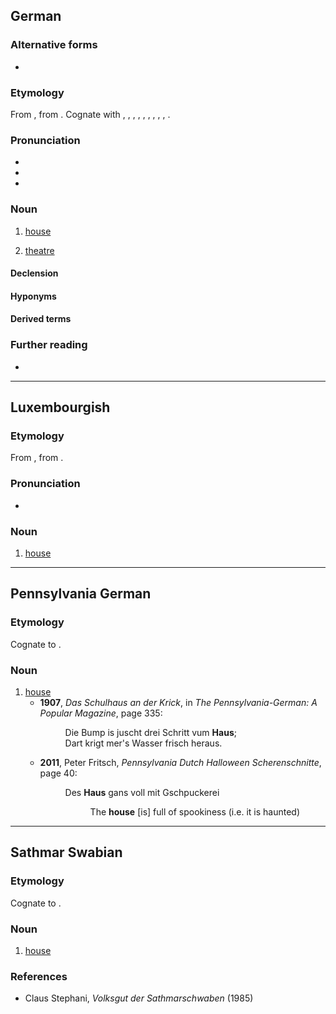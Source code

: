 {{also|haus|häus}}
==German==

===Alternative forms===
* {{alter|de|Hauß||obsolete}}

===Etymology===
From {{inh|de|goh|hūs}}, from {{inh|de|gem-pro|*hūsą}}. Cognate with {{cog|got|-𐌷𐌿𐍃}}, {{cog|ofs|hūs}}, {{cog|nds|Huus}}, {{cog|nl|huis}}, {{cog|is|hús}}, {{cog|fo|hús}}, {{cog|da|hus}}, {{cog|no|hus}}, {{cog|sv|hus}}, {{cog|en|house}}.

===Pronunciation===
* {{IPA|/haʊ̯s/|[haʊ̯s]|lang=de}}
* {{audio|De-Haus.ogg|audio|lang=de}}
* {{rhymes|aʊ̯s|lang=de}}

===Noun===
{{de-noun|n|Hauses|Häuser|Häuschen|dim2=Häuslein|dim3=Häusle}}

# [[house]]
#: {{ux|de|In dem '''Haus''' haben wir mal gewohnt.|t=We used to live in that '''house'''.|inline=1}}
#: {{ux|de|Mein Großvater starb in dem '''Haus''', wo ich geboren wurde.|t=My grandfather died in the '''house''' where I was born.|inline=1}}
# [[theatre]]

====Declension====
{{de-decl-noun-n|es|pl=Häuser}}

====Hyponyms====
{{hyp4|lang=de
|Armenhaus
|Atriumhaus
|Backhaus
|Badehaus
|Badhaus
|Bankhaus
|Bauernhaus
|Baumhaus
|Blockhaus
|Bürgerhaus
|Doppelhaus
|Eierkühlhaus
|Einfamilienhaus
|Einfamilienwohnhaus
|Einküchenhaus
|Fachwerkhaus
|Familienhaus
|Ferienhaus
|Fertighaus
|Freudenhaus
|Gästehaus
|Gasthaus
|Geesthardenhaus
|Gemeindebackhaus
|Gemeindehaus
|Gewandhaus
|Grubenhaus
|Gulfhaus
|Hallenhaus
|Herrenhaus
|Hochhaus
|Judenhaus
|Jugendgästehaus
|Kaffeehaus
|Kapitelhaus
|Kaufhaus
|Kesselhaus
|Krankenhaus
|Lagerhaus
|Landhaus
|Leichenhaus
|Leihhaus
|Mehrfamilienhaus
|Mehrfamilienwohnhaus
|Nullenergiehaus
|Nurdachhaus
|Parkhaus
|Pfandhaus
|Pfarrhaus
|Plusenergiehaus
|Pressehaus
|Reihenhaus
|Schneckenhaus
|Siechenhaus
|Siedlungshaus
|Ständehaus
|Taubenhaus
|Teehaus
|Waffenhaus
|Waisenhaus
|Wiekhaus
|Wochenendhaus
|Wohnhaus
|Wohnstallhaus
|Zeughaus
|Zollhaus
|Zweifamilienhaus
|Zwerchhaus
}}

====Derived terms====
{{der4|lang=de|title=Derived combining forms of ''Haus''|Haus-}}

{{der4|lang=de|title=Derived adjectives of ''Haus''
|hausartig
|hausbacken
|hauseigen
|hausförmig
|hausgebacken
|hausgemacht
|haushoch
|hausintern
}}

{{der4|lang=de|title=Derived adverbs of ''Haus''
|nachhause
|zuhause
}}

{{der4|lang=de|title=Derived nouns from ''Haus''
|Armenhaus
|Atriumhaus
|Backhaus
|Badehaus
|Badhaus
|Bankhaus
|Bauernhaus
|Baumhaus
|Blockhaus
|Bürgerhaus
|Doppelhaus
|Eierkühlhaus
|Einfamilienhaus
|Einfamilienwohnhaus
|Einküchenhaus
|Fachwerkhaus
|Familienhaus
|Ferienhaus
|Fertighaus
|Freudenhaus
|Gästehaus
|Gasthaus
|Geesthardenhaus
|Gemeindebackhaus
|Gemeindehaus
|Gewandhaus
|Grubenhaus
|Gulfhaus
|Hallenhaus
|Hausagentur
|Hausaltar
|Hausammer
|Hausampfer
|Hausandacht
|Hausangestellte
|Hausangestellter
|Hausanschluss
|Hausanschlusskasten
|Hausanschlussleitung
|Hausanschlusssicherung
|Hausanteil
|Hausanzug
|Hausapotheke
|Hausapothekenschrank
|Hausarbeit
|Hausarbeitsraum
|Hausarme
|Hausarmer
|Hausarrest
|Hausarznei
|Hausarzt
|Hausärztin
|Hausarztmodell
|Hausarztpraxis
|Hausaufgabe
|Hausaufgabenbetreuer
|Hausaufgabenbetreuerin
|Hausaufgabenbetreuung
|Hausaufgabenheft
|Hausautor
|Hausautorin
|Hausball
|Hausbank
|Hausbar
|Hausbau
|Hausbedarf
|Hausbedienstete
|Hausbediensteter
|Hausbeleuchtung
|Hausberg
|Hausbeschallungsanlage
|Hausbesetzer
|Hausbesetzerin
|Hausbesetzung
|Hausbesitz
|Hausbesitzer
|Hausbesitzerin
|Hausbesorger
|Hausbesorgerin
|Hausbesuch
|Hausbewirtschaftung
|Hausbewohner
|Hausbewohnerin
|Hausbibliothek
|Hausbock
|Hausboot
|Hausbrand
|Hausbrandkohle
|Hausbrandversicherung
|Hausbrauer
|Hausbräuer
|Hausbrauerei
|Hausbuch
|Hausbuchmeister
|Hausbuchmeisterin
|Hausbulle
|[[Hauscommunion]], [[Haus-Communion]]
|Hausdach
|Hausdame
|Hausdiener
|Hausdienerin
|Hausdienst
|Hausdienstleistung
|Hausdorffdimension
|Hausdorff-Dimension
|Hausdorff-Young-Ungleichung
|Hausdrache
|Hausdrachen
|Hausdurchsuchung
|Hausecke
|Hauseigentum
|Hauseigentümer
|Hauseigentümerin
|Hauseigentümerversicherung
|Hauseingang
|Hauselektriker
|Hauselektrikerin
|Hauself
|Hausentbindung
|Hausentchen
|Hausente
|Hausenterich
|Hausentwässerungsanschluss
|Hausentwässerungsleitung
|Hauser
|Hauserin
|Hausesel
|Hauseselin
|Hausfassade
|Hausfeuer
|Hausflur
|Hausfrau
|Hausfrauenart
|Hausfrauenaugen
|Hausfrauenschlampe
|Hausfrauentum
|hausfraulich
|Hausfraulichkeit
|Hausfreund
|Hausfreundin
|[[Hausfriede]], [[Hausfrieden]]
|Hausfriedensbruch
|Hausfront
|Hausfüllen
|Hausfundament
|Hausgans
|Hausganser
|Hausgänserich
|Hausganter
|Hausganterich
|Hausgarten
|Hausgärtner
|Hausgärtnerin
|Hausgast
|Hausgästin
|Hausgebrauch
|Hausgeburt
|Hausgeflügel
|Hausgehilfe
|Hausgehilfin
|Hausgeist
|Hausgeistliche
|Hausgeistlicher
|Hausgeld
|Hausgemeinde
|Hausgemeinschaft
|Hausgenosse
|Hausgenossin
|Hausgerät
|Hausgesetz
|Hausgesinde
|Hausgimpel
|Hausglocke
|Hausgott
|Hausgöttin
|Hausgrille
|Hausgrundstück
|Hausgruppe
|Haushahn
|Haushalt
|Haushalten
|Haushalter
|Haushälter
|Haushalterin
|Haushälterin
|haushälterisch
|Haushalterschaft
|Haushälterschaft
|Haushaltgegenstand
|Haushaltskeramik
|Haushaltslampe
|Haushaltsloch
|Haushaltsmesser
|Hausheft
|Hausheilige
|Hausheiliger
|Haushengst
|Haushenne
|Hausherr
|Hausherrin
|Haushilfe
|Haushofmeister
|Haushofmeisteramt
|Haushofmeisterei
|Haushofmeisterei-Buchhalter
|Haushofmeisterei-Buchhalterin
|Haushofmeisterin
|Haushuhn
|Haushund
|Haushündin
|Hausieren
|Hausierer sein
|Hausierer
|Hausiererei
|Hausiererin sein
|Hausiererin
|Hausierhandel
|Hausierhändler
|Hausierhändlerin
|Hausierschein
|Hausindustrie
|Hausinstallation
|hausintern
|Hausjacke
|Hauskanal
|Hauskaninchen
|Hauskapelle
|Hauskaplan
|Hauskaplänin
|Hauskarnickel
|Hauskater
|Hauskätzchen
|Hauskatze
|Hauskätzin
|Hauskätzlein
|Hauskätzli
|Hauskauf
|Hauskäufer
|Hauskäuferin
|Hauskirche
|Hauskirchenbewegung
|Hausklamotte
|Hauskleid
|Hauskleidung
|Hausknecht
|Hausknechtin
|[[Hauskommunion]], [[Haus-Kommunion]]
|Hauskreis
|Hauskuh
|Hauskult
|Hauslaube
|Hauslehrer
|Hauslehrerin
|Hausleinen
|Hausleittechnik
|Häusli
|Hauslicht
|hauslos
|Hauslosigkeit
|[[Hausluftfrachtbrief]], [[Haus-Luftfrachtbrief]]
|Hausmacher-
|[[Hausmacher-Blutwurst]], [[Hausmacherblutwurst]]
|Hausmacherküche
|Hausmacherqualität
|Hausmacht
|Hausmädchen
|Hausmakler
|Hausmaklerin
|Hausmalerei
|Hausmann
|Hausmannskost
|Hausmantel
|Hausmarke
|Hausmarschall
|Hausmarschallin
|Hausmauer
|Hausmaus
|Hausmäuserich
|Hausmeerschweinchen
|Hausmeier
|Hausmeierin
|Hausmeister
|Hausmesse
|Hausmiete
|Hausmieter
|Hausmieterin
|Hausmilbe
|Hausmitteilung
|Hausmittel
|Hausmöbel
|Hausmobiliar
|Hausmotte
|Hausmüll
|Hausmüllsortierung
|Hausmusik
|Hausmutter
|Hausmutter
|Hausname
|Hausneger
|Hausnegerin
|Hausnummer
|Hausnummerierung
|Hausnummernschild
|Hausnummernschilder
|Hausnutzung
|Hausoberer
|Hausobererin
|Hausoberin
|Hausoffizier
|Hausoffizierin
|Hausordnung
|Hausorgel
|Hausorthografie
|Hauspartei
|Hausparty
|Hauspersonal
|Hauspferd
|Hauspflege
|Hauspfleger
|Hauspflegerin
|Hauspost
|Hauspostille
|Hauspreis
|Hauspreisblase
|Hausputz
|Hausputzer
|Hausputzerin
|Hausrat
|Hausratsversicherung
|Hausratversicherung
|Hausregie
|Hausregisseur
|Hausregisseurin
|Hausrezept
|Hausrezeptur
|Hausrind
|Hausrock
|Hausrotschwanz
|Hausruf
|Haussafe
|Haussammlung
|Hausschaf
|Hausschatz
|Hausschlachterei
|Hausschlachtung
|Hausschlange
|Hausschlüssel
|Hausschrift
|Hausschuh
|Hausschuhsocke
|Hausschwalbe
|Hausschwalbenfloh
|Hausschwamm
|Hausschwein
|Hausschweinschädel
|Haussegen
|Haussegler
|Haussklave
|Haussklavin
|Haussohn
|Hausspatz
|Haussperling
|Hausspinne
|Hausspitzmaus
|Haus-Spitzmausbeutelratte
|Hausstand
|Hausstaub
|Hausstauballergie
|Hausstaubmilbe
|Hausstechmücke
|[[Hausstier]], [[Haus-Stier]]
|Hausstute
|Haussuche
|Haussuchung
|Haussuchungsbefehl
|Haustafel
|Haustarifvertrag
|Haustaube
|Haustauber
|Haustäuber
|Haustauberich
|Haustäuberich
|Haustäubin
|Haustausch
|Haustechnik
|Haustechniker
|Haustechnikerin
|Haustechnikraum
|Haustelefon
|Haustelephon
|Haustier
|Haustierallergiker
|Haustierallergikerin
|Haustierart
|Haustier-Autor
|Haustier-Autorin
|Haustierbesitzer
|Haustierbesitzerin
|haustierfreundlich
|Haustierfreundlichkeit
|Haustierfutter
|Haustiergesundheit
|Haustierhalter
|Haustierhalterin
|Haustierhaltung
|Haustiermord
|Haustiermörder
|Haustiermörderin
|Haustierpflege
|Haustierpfleger
|Haustierpflegerin
|Haustierprodukt
|Haustierversicherung
|Haustierwerdung
|Haustochter
|Haustor
|Haustür
|Haustüraktion
|Haustürgeschäft
|Haustürschlüssel
|Haustürverkauf
|Haustürverkäufer
|Haustürverkäuferin
|Haustyrann
|Haustyrannin
|Hausübung
|Hausumbau
|Hausunterricht
|Hausvater
|Hausväterliteratur
|Hausverbot
|Hausverdrahtung
|Hausverkauf
|Hausverkäufer
|Hausverkäuferin
|Hausverkleidung
|Hausversicherung
|Hausverstand
|Hausvertreter
|Hausvertreterin
|Hausverwalter
|Hausverwalterin
|Hausverwaltung
|Hausvogelbeere
|Hausvorsteher
|Hausvorsteherin
|Hausvorteil
|Hauswand
|Hauswanze
|Hauswärme
|Hauswärmepumpe
|Hauswart
|Hauswartin
|Hauswartsfrau
|Hauswein
|Hauswesen
|Hauswimperspitzmaus
|Hauswinkelspinne
|Hauswirt und Mieter
|Hauswirt
|Hauswirtin
|Hauswirtschaft
|Hauswirtschafter
|Hauswirtschafterin
|hauswirtschaftlich
|Hauswirtschaftslehre
|Hauswirtschaftslehrer
|Hauswirtschaftslehrerin
|Hauswirtschaftsraum
|Hauswurz
|Hausyak
|Hauszaunkönig
|Hauszeitschrift
|Hauszeitung
|Hauszelt
|Hausziege
|Hauszustellung
|Hauszwetschge
|Hauszwetschke
|Hauszwiebel
|Herrenhaus
|Hochhaus
|Judenhaus
|Jugendgästehaus
|Kaffeehaus
|Kapitelhaus
|Kaufhaus
|Kesselhaus
|Krankenhaus
|Lagerhaus
|Landhaus
|Leichenhaus
|Leihhaus
|Mehrfamilienhaus
|Mehrfamilienwohnhaus
|Nullenergiehaus
|Nurdachhaus
|Parkhaus
|Pfandhaus
|Pfarrhaus
|Plusenergiehaus
|Pressehaus
|Reihenhaus
|Schneckenhaus
|Siechenhaus
|Siedlungshaus
|Ständehaus
|Taubenhaus
|Teehaus
|Waffenhaus
|Waisenhaus
|Wiekhaus
|Wochenendhaus
|Wohnhaus
|Wohnstallhaus
|Zeughaus
|Zollhaus
|Zweifamilienhaus
|Zwerchhaus
|Gashausanschluss
|Gas-Hausanschluss
|Grundstücks- und Hausbesitz
|Haus zu verkaufen
|Haus zu verpachten
|Haus-zu-Haus-Verkauf
|Wohnhausbrand
}}

{{der4|lang=de|title=Derived verbs from ''Haus''
|hausen
|haushalten
|hausieren
}}

{{rel3|lang=de|title=Phrases derived from ''Haus''
|[[Afrikanische Braune Hausschlange]], {{taxlink|Boaedon fuliginosus|species|noshow=1}}
|auf Hausmannskost stehen
|aus dem Hause
|außerhalb des Hauses
|bei jemandem zu Hause
|Dame des Hauses
|eine Hausdurchsuchung durchführen
|elektronisches Haustier
|etwas als Haustier halten
|Fleisch aus eigener Hausschlachtung
|für den Hausgebrauch reichen
|hausartiger Bau
|hauseigene Marke
|hauseigene Parkmöglichkeit
|Hausfrau und Mutter
|hausgebackener Kuchen
|hausgebackene Torte
|haushohe Flammen
|haushoher Sieg
|[[hausinterne Mitteilung]], [[hausinterne Mitteilungen]]
|[[hausinterne Telefonverbindung]], [[hausinterne Telefonverbindungen]]
|hauswirtschaftliche Versorgung
|Lieferung von Haus zu Haus
|Matjesfilet nach Hausfrauenart
|mit den Kräften haushälterisch umgehen
|nach Hause
|nach Hausfrauenart
|nicht ortsansässige Hausbesitzerin
|nicht ortsansässiger Hausbesitzer
|Obersthof- und Hausmarschall
|Sanierung von Hausanschlüssen
|sein Haus zum Verkauf ausschreiben
|sich senkendes Hausfundament
|Straße und Hausnummer
|von Hause aus
|von Haus zu Haus
|von Haus zu Haus betteln gehen
|wie zu Hause
|Willkommen zu Hause!
|zu Hause
|zu Hause unterrichtet
}}

===Further reading===
* {{R:Duden}}

----

==Luxembourgish==

===Etymology===
From {{inh|lb|goh|hūs}}, from {{inh|lb|gem-pro|*hūsą}}.

===Pronunciation===
* {{IPA|/hæːʊ̯s/|lang=lb}}

===Noun===
{{lb-noun|n|Haiser}}

# [[house]]

----

==Pennsylvania German==

===Etymology===
Cognate to {{cog|de|Haus}}.

===Noun===
{{head|pdc|noun|g=n|plural|Heiser}}

# [[house]]
#* '''1907''', ''Das Schulhaus an der Krick'', in ''The Pennsylvania-German: A Popular Magazine'', page 335:
#*: Die Bump is juscht drei Schritt vum '''Haus''';
#*: Dart krigt mer's Wasser frisch heraus.
#* '''2011''', Peter Fritsch, ''Pennsylvania Dutch Halloween Scherenschnitte'', page 40:
#*: Des '''Haus''' gans voll mit Gschpuckerei
#*:: The '''house''' [is] full of spookiness (i.e. it is haunted)<!--this is a poetic construction, not necessarily a ''usual'' idiomatic way of saying it is haunted, NB-->

----

==Sathmar Swabian==

===Etymology===
Cognate to {{cog|de|Haus}}.

===Noun===
{{head|gmw-stm|noun|g=n}}

# [[house]]

===References===
* Claus Stephani, ''Volksgut der Sathmarschwaben'' (1985)